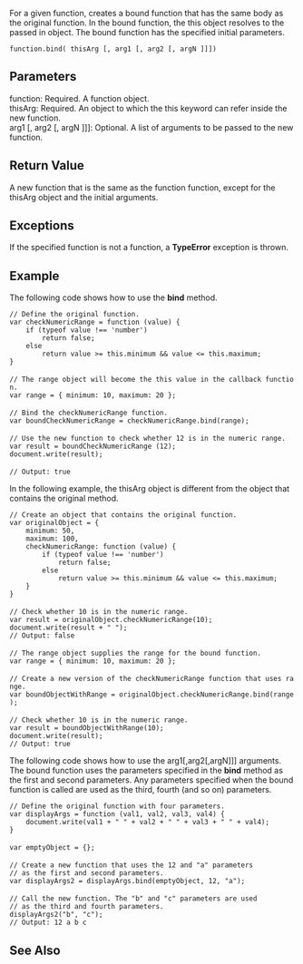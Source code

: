 For a given function, creates a bound function that has the same body as the original function. In the bound function, the this object resolves to the passed in object. The bound function has the specified initial parameters.

 function.bind( thisArg [, arg1 [, arg2 [, argN ]]])

==Parameters==
; function: Required. A function object.
; thisArg: Required. An object to which the this keyword can refer inside the new function.
; arg1 [, arg2 [, argN ]]]: Optional. A list of arguments to be passed to the new function.

==Return Value==
A new function that is the same as the function function, except for the thisArg object and the initial arguments.


==Exceptions==
If the specified function is not a function, a '''TypeError''' exception is thrown.


==Example==
The following code shows how to use the '''bind''' method.

 // Define the original function.
 var checkNumericRange = function (value) {
     if (typeof value !== 'number')
         return false;
     else
         return value &gt;= this.minimum &amp;&amp; value &lt;= this.maximum;
 }
 
 // The range object will become the this value in the callback function.
 var range = { minimum: 10, maximum: 20 };
 
 // Bind the checkNumericRange function.
 var boundCheckNumericRange = checkNumericRange.bind(range);
 
 // Use the new function to check whether 12 is in the numeric range.
 var result = boundCheckNumericRange (12);
 document.write(result);
 
 // Output: true
In the following example, the thisArg object is different from the object that contains the original method.

 // Create an object that contains the original function.
 var originalObject = {
     minimum: 50,
     maximum: 100,
     checkNumericRange: function (value) {
         if (typeof value !== 'number')
             return false;
         else
             return value &gt;= this.minimum &amp;&amp; value &lt;= this.maximum;
     }
 }
 
 // Check whether 10 is in the numeric range.
 var result = originalObject.checkNumericRange(10);
 document.write(result + " ");
 // Output: false
 
 // The range object supplies the range for the bound function.
 var range = { minimum: 10, maximum: 20 };
 
 // Create a new version of the checkNumericRange function that uses range.
 var boundObjectWithRange = originalObject.checkNumericRange.bind(range);
 
 // Check whether 10 is in the numeric range.
 var result = boundObjectWithRange(10);
 document.write(result);
 // Output: true
The following code shows how to use the arg1[,arg2[,argN]]] arguments. The bound function uses the parameters specified in the '''bind''' method as the first and second parameters. Any parameters specified when the bound function is called are used as the third, fourth (and so on) parameters.

 // Define the original function with four parameters.
 var displayArgs = function (val1, val2, val3, val4) {
     document.write(val1 + " " + val2 + " " + val3 + " " + val4);
 }
 
 var emptyObject = {};
 
 // Create a new function that uses the 12 and "a" parameters
 // as the first and second parameters.
 var displayArgs2 = displayArgs.bind(emptyObject, 12, "a");
 
 // Call the new function. The "b" and "c" parameters are used
 // as the third and fourth parameters.
 displayArgs2("b", "c");
 // Output: 12 a b c

==See Also==

              

              
